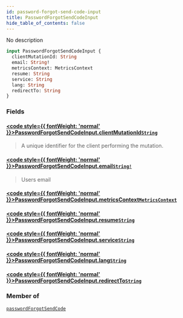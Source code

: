 ```yaml
---
id: password-forgot-send-code-input
title: PasswordForgotSendCodeInput
hide_table_of_contents: false
---
```








No description

```graphql
input PasswordForgotSendCodeInput {
  clientMutationId: String
  email: String!
  metricsContext: MetricsContext
  resume: String
  service: String
  lang: String
  redirectTo: String
}
```


### Fields

#### [<code style={{ fontWeight: 'normal' }}>PasswordForgotSendCodeInput.<b>clientMutationId</b></code>](#)<Bullet />[`String`](/gql-api/scalars/string) <Badge class="secondary" text="scalar"/>
> A unique identifier for the client performing the mutation.
> 

#### [<code style={{ fontWeight: 'normal' }}>PasswordForgotSendCodeInput.<b>email</b></code>](#)<Bullet />[`String!`](/gql-api/scalars/string) <Badge class="secondary" text="non-null"/> <Badge class="secondary" text="scalar"/>
> Users email
> 

#### [<code style={{ fontWeight: 'normal' }}>PasswordForgotSendCodeInput.<b>metricsContext</b></code>](#)<Bullet />[`MetricsContext`](/gql-api/inputs/metrics-context) <Badge class="secondary" text="input"/>
> 
> 

#### [<code style={{ fontWeight: 'normal' }}>PasswordForgotSendCodeInput.<b>resume</b></code>](#)<Bullet />[`String`](/gql-api/scalars/string) <Badge class="secondary" text="scalar"/>
> 
> 

#### [<code style={{ fontWeight: 'normal' }}>PasswordForgotSendCodeInput.<b>service</b></code>](#)<Bullet />[`String`](/gql-api/scalars/string) <Badge class="secondary" text="scalar"/>
> 
> 

#### [<code style={{ fontWeight: 'normal' }}>PasswordForgotSendCodeInput.<b>lang</b></code>](#)<Bullet />[`String`](/gql-api/scalars/string) <Badge class="secondary" text="scalar"/>
> 
> 

#### [<code style={{ fontWeight: 'normal' }}>PasswordForgotSendCodeInput.<b>redirectTo</b></code>](#)<Bullet />[`String`](/gql-api/scalars/string) <Badge class="secondary" text="scalar"/>
> 
> 



### Member of

[`passwordForgotSendCode`](/gql-api/mutations/password-forgot-send-code)  <Badge className="secondary" text="mutation"/>



